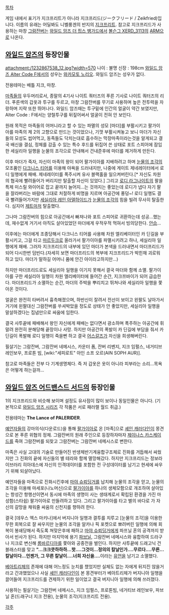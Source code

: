 [[목차]]

게임 내에서 표기가 지크프리트가 아니라 지크프리드(ジークフリード / Zeikfried)입니다. 이름의 유래는 어딜봐도 니벨룽겐의 반지의 [[지크프리트]]. 참고로 지크프리드가 사용하는 마창 [[그람잔버]]는 [[와일드 암즈 더 핍스 뱅가드]]에서 [[볼슨그 XERD_3113]]의 [[ARM]]으로 나온다.

== [[와일드 암즈]]의 등장인물 == 
attachment:/1232867538_12.jpg?width=570
나이 : 불명 신장 : 198cm
[[와일드 암즈 Alter Code F]]에서의 성우는 [[와카모토 노리오]]. 와일드 암즈는 성우가 없다.

전용테마는 배틀 지크, 마창.

[[마족]]들의 우두머리로서, 종말의 4기사 나이트 쿼터즈의 푸른 기사로 나이트 쿼터즈의 리더. 푸른색의 갑옷과 투구를 두르고, 마창 그람잔버를 무기로 사용하며 높은 전투력을 자랑하며 지략 또한 뛰어나다. 와일드 암즈때는 투구밑에 인간의 얼굴이 약간 보였지만, Alter Code : F에서는 양철투구를 뒤짚어써서 얼굴이 전혀 안 보인다.

원래 목적은 마족들의 어머니라고 할 수 있는 파멸의 성모 [마더]를 부활시키고 팔가이아를 마족의 제 2의 고향으로 만드는 것이었으나, 기껏 부활시켜놓고 보니 마더가 자신들의 모성도 씹어먹고, 동족들도 닥치는대로 흡수하는 막장마족이라는것을 알게되고 결국 배신을 결심, 정체를 감출 수 있는 특수 후드를 뒤집어 쓴 상태로 포트 스피어에 잠입한 세실리아 일행을 눈물의 조각으로 안내해서 건내준후에 마더를 제거하게 만든다.

이후 마더가 죽자, 자신이 마족의 왕이 되어 팔가이아를 지배하려고 하며 [[눈물의 조각]]의 모조품인 [[다크니스 티어]]를 이용해 야욕을 드러내지만, 나중에 게이트 제네레이터에서 로디 일행에게 패배. 제네레이터를 폭주시켜 유사 블랙홀을 일으켜버린다.[* 자신도 차원의 협곡에 빨려들어가 버리지만 탈출할 자신이 있었다.] 그리고 [[로디 라그나이트]]의 팔을 특제 미스릴 와이어로 잡고 끝까지 늘어지...는 것까지는 좋았는데 로디가 냅다 자기 팔을 잘라버리는 바람에 그대로 처절하게 비명을 지르며 아공간에 풍덩~! 로디 일행도 결국 빨려들어가지만 [[세실리아 레인 아델하이드]]가 [[눈물의 조각]]의 힘을 빌려 무사히 탈출한다. 심지어 [[제트]]마저 탈출했다.

그나마 그람잔버의 힘으로 아공간에서 빠져나와 포트 스피어로 귀환하는데 성공...했는데, 재수없게 거기서 아직도 살아있었던 마더에게 우적우적 먹혀서 빙의당한다. [[안습]]...

이후에는 마더에게 조종당해서 다크니스 티어를 사용해 차원 엘리베이터인 카 딘길을 부활시키고, 그걸 타고 [[마르두크]]로 올라가서 팔가이아를 파멸시키려고 하나, 세실리아 일행에게 패배. 그러자 지크프리드의 내부에 있던 마더가 본색을 드러내면서 마더프리드가 되어 다시한번 덤빈다.(자세히 보면 마더프리드의 복부에 지크프리드가 박힌채 괴로워하고 있다. 마더가 말하길 어머니 품에 안긴 아이라고하지만...)

하지만 마더프리드로도 세실리아 일행을 이기지 못해서 결국 마더와 함께 소멸. 팔가이아를 구한 세실리아 일행이 차원 엘리베이터에 들어간 순간, 지크쯔바이가 되어 급습한다. 마더프리드가 소멸하는 순간, 마더의 주박을 뿌리치고 뛰쳐나와 세실리아 일행을 쫓아온 것이다. 

얼굴은 완전히 타버려서 흉측해졌으며, 하반신이 잘려서 전선이 보이고 왼팔도 날아가서 거기에 왼팔대신 그람잔버를 쑤셔박았을 정도로 상태가 안 좋았지만, 세실리아 일행을 말살하겠다는 집념만으로 싸움에 임한다.

결국 사투끝에 패배해서 왕인 자신에게 패배는 없다면서 광소하며 폭주하는 아공간에 휘말려 완전히 분해당해 끝장이나 사망. 하지만 아공간의 폭발이 카 딘길에 부담을 줘서 카 딘길이 폭발해 로디 일행이 죽을뻔 하고 결국 [[어스갈즈]]가 자신을 희생해버린다.

필살기는 그람잔버, 그람잔버 네메시스, 카운터 폼, 잔버 리벤지, 지크 임펄스, 네거티브 레인보우, 프로톤 빔, [wiki:"세피로트" 아인 소프 오르(AIN SOPH AUR)].

참고로 마족들은 전부 다 기계생명체다. 즉 저 갑옷은 옷이 아니라 피부라는 소리...목욕은 어떻게 하는걸까...

== [[와일드 암즈 어드밴스드 서드]]의 등장인물 ==
1의 지크프리드와 비슷해 보이며 설정도 유사점이 많이 보이나 동일인물은 아니다. (기본적으로 [[와일드 암즈 시리즈]] 각 작품은 서로 패러랠 월드 취급.)

전용테마는 '''The Lance of PALERIDER'''.

[[예언자]]들의 강마의식(다운로드)을 통해 [[팔가이아]]로 온 [마족]으로 [[셰인 캐러다인]]이 몽견으로 본 푸른 위협의 정체. 그람잔버의 원래 주인으로 등장하자마자 [[제이나스 카스케이드]]를 죽여 그람잔버를 되찾고 그람잔버는 그람잔버 네메시스로 변한다.

마족은 사실 고대의 기술로 만들어진 반생체반기계융합구조체로 진화를 거듭해서 싸웠지만 그 진화의 끝에 자신들의 별 테라와 함께 멸망해갔다. 하지만 지크프리드는 정보라이브러리 히아데스에 자신의 인격데이터를 포함한 전 구성데이터를 남기고 현세에 싸우기 위해 되살아났다.

예언자들을 마족으로 진화시킨후에 [[마야 슈뢰딩거]]를 납치해 눈물의 조각을 얻고, 눈물의 조각을 이용해 마세포(나노머신)으로 [[팔가이아]]를 하나의 생체모함으로 개조하여 살아있는 항성간 항행선이면서 동시에 마족의 생명이 사는 생태계로서 확립된 환경을 가진 마성함(스타쉽) 팔가이아로 만들려하고 있다. 그리고 팔가이아를 타고 별의 바다로 가 자신의 갈망을 채워줄 싸움의 신천지를 향하려 한다.

결국 [데우스 엑스 마키나]에서 버지니아 일행과 결투를 치루고 [눈물의 조각]을 이용한 무한 회복으로 잘 싸우지만 눈물의 조각을 알카나 픽 포켓으로 뽀려버린 일행에 의해 회복이 봉쇄당해서 죽도록 쳐맞은후에 패하고 [[마야 슈뢰딩거]]에게 파프닐 혼의 공격까지 받아서 빈사가 된다. 
{{{#!html
<script type="text/javascript" src="http://ext.nicovideo.jp/thumb_watch/sm3351313"></script><noscript><a href="http://www.nicovideo.jp/watch/sm3351313">【ニコニコ動画】グレート魔法大作戦 1コインクリア 80298730pts</a></noscript>
}}}
하지만 마지막에 용기 [[파브닐]], 그람잔버 네메시스와 융합하여 드라구나 지크로 변신해 [[롬바르디아]]를 쫓아와 공중전을 벌인다. 하지만 사투끝에 드래고닉 건블래스터를 맞고 '''"...크크큿하하하...핫....그것이...정의의 칼날인가....무르다....무른...칼날이다...언젠가, 그 무른 칼날이....너희 자신을....'''이라는 [[유언]]을 남기고 소멸했다.

[[베아트리체]]의 존재에 대해 어느정도 눈치를 챘었지만 실체도 없는 자에게 뒤지진 않을거라고 간과했었으나 사실 [[셰인 캐러다인]]이 본 몽견부터가 베아트리체가 버지니아 일행을 끌어들여 지크프리드를 견제하기 위한 일이었고 결국 버지니아 일행에 의해 쓰러졌다.

사용하는 필살기는 그람잔버 네메시스, 지크 임펄스, 프로톤빔, 네거티브 레인보우, 파브닐 혼(드래구너 지크 전용), 눈물의 조각(지크프리트 전용).

[[각주]]

